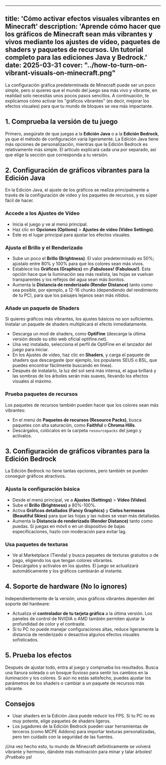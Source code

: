
---
title: 'Cómo activar efectos visuales vibrantes en Minecraft'
description: 'Aprende cómo hacer que los gráficos de Minecraft sean más vibrantes y vivos mediante los ajustes de vídeo, paquetes de shaders y paquetes de recursos. Un tutorial completo para las ediciones Java y Bedrock.'
date: 2025-03-31
cover: "../how-to-turn-on-vibrant-visuals-on-minecraft.png"
---

La configuración gráfica predeterminada de Minecraft puede ser un poco simple, pero si quieres que el mundo del juego sea más vivo y vibrante, en realidad solo necesitas unos pocos pasos sencillos. A continuación, te explicamos cómo activar los "gráficos vibrantes" (es decir, mejorar los efectos visuales) para que tu mundo de bloques se vea más impactante.

## 1. Comprueba la versión de tu juego
Primero, asegúrate de que juegas a la **Edición Java** o a la **Edición Bedrock**, ya que el método de configuración varía ligeramente. La Edición Java tiene más opciones de personalización, mientras que la Edición Bedrock es relativamente más simple. El artículo explicará cada una por separado, así que elige la sección que corresponda a tu versión.

## 2. Configuración de gráficos vibrantes para la Edición Java
En la Edición Java, el ajuste de los gráficos se realiza principalmente a través de la configuración de vídeo y los paquetes de recursos, y es súper fácil de hacer.

### Accede a los Ajustes de Vídeo
- Inicia el juego y ve al menú principal.
- Haz clic en **Opciones (Options)** > **Ajustes de vídeo (Video Settings)**.
- Este es el lugar principal para ajustar los efectos visuales.

### Ajusta el Brillo y el Renderizado
- Sube un poco el **Brillo (Brightness)**. El valor predeterminado es 50%; ajústalo entre 80% y 100% para que los colores sean más vivos.
- Establece los **Gráficos (Graphics)** en **¡Fabulosos! (Fabulous!)**. Esta opción hace que la iluminación sea más realista, las hojas se vuelvan transparentes y los reflejos del agua sean más bonitos.
- Aumenta la **Distancia de renderizado (Render Distance)** tanto como sea posible, por ejemplo, a 12-16 chunks (dependiendo del rendimiento de tu PC), para que los paisajes lejanos sean más nítidos.

### Añade un paquete de Shaders
Si quieres gráficos más vibrantes, los ajustes básicos no son suficientes. Instalar un paquete de shaders multiplicará el efecto inmediatamente.
- Descarga un mod de shaders, como **OptiFine** (descarga la última versión desde su sitio web oficial optifine.net).
- Una vez instalado, selecciona el perfil de OptiFine en el lanzador del juego para iniciar.
- En los Ajustes de vídeo, haz clic en **Shaders**, y carga el paquete de shaders que descargaste (por ejemplo, los populares SEUS o BSL, que puedes encontrar fácilmente buscando en línea).
- Después de instalarlo, la luz del sol será más intensa, el agua brillará y las sombras de los árboles serán más suaves, llevando los efectos visuales al máximo.

### Prueba paquetes de recursos
Los paquetes de recursos también pueden hacer que los colores sean más vibrantes:
- En el menú de **Paquetes de recursos (Resource Packs)**, busca paquetes con alta saturación, como **Faithful** o **Chroma Hills**.
- Descárgalos, colócalos en la carpeta `resourcepacks` del juego y actívalos.

## 3. Configuración de gráficos vibrantes para la Edición Bedrock
La Edición Bedrock no tiene tantas opciones, pero también se pueden conseguir gráficos atractivos.

### Ajusta la configuración básica
- Desde el menú principal, ve a **Ajustes (Settings)** > **Vídeo (Video)**.
- Sube el **Brillo (Brightness)** a 80%-100%.
- Activa **Gráficos detallados (Fancy Graphics)** y **Cielos hermosos (Beautiful Skies)** para que las hojas y las nubes se vean más detalladas.
- Aumenta la **Distancia de renderizado (Render Distance)** tanto como puedas. Si juegas en móvil o en un dispositivo de bajas especificaciones, hazlo con moderación para evitar lag.

### Usa paquetes de texturas
- Ve al Marketplace (Tienda) y busca paquetes de texturas gratuitos o de pago, eligiendo los que tengan colores vibrantes.
- Descárgalos y actívalos en los ajustes. El juego se actualizará automáticamente y los gráficos cambiarán al instante.

## 4. Soporte de hardware (No lo ignores)
Independientemente de la versión, unos gráficos vibrantes dependen del soporte del hardware:
- Actualiza el **controlador de tu tarjeta gráfica** a la última versión. Los paneles de control de NVIDIA o AMD también permiten ajustar la profundidad de color y el contraste.
- Si tu PC no puede manejar configuraciones altas, reduce ligeramente la distancia de renderizado o desactiva algunos efectos visuales sofisticados.

## 5. Prueba los efectos
Después de ajustar todo, entra al juego y comprueba los resultados. Busca una llanura soleada o un bosque lluvioso para sentir los cambios en la iluminación y los colores. Si aún no estás satisfecho, puedes ajustar los parámetros de los shaders o cambiar a un paquete de recursos más vibrante.

## Consejos
- Usar shaders en la Edición Java puede reducir los FPS. Si tu PC no es muy potente, elige paquetes de shaders ligeros.
- Los jugadores de la Edición Bedrock pueden usar herramientas de terceros (como MCPE Addons) para importar texturas personalizadas, pero ten cuidado con la seguridad de las fuentes.

¡Una vez hecho esto, tu mundo de Minecraft definitivamente se volverá vibrante y hermoso, dándote más motivación para minar y talar árboles! ¡Pruébalo ya!
